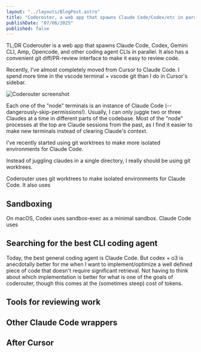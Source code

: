 ```yaml
---
layout: "../layouts/BlogPost.astro"
title: "Coderouter, a web app that spawns Claude Code/Codex/etc in parallel"
publishDate: "07/06/2025"
published: false
---
```


TL;DR Coderouter is a web app that spawns Claude Code, Codex, Gemini CLI, Amp, Opencode, and other coding agent CLIs in parallel. It also has a convenient git diff/PR-review interface to make it easy to review code.

Recently, I've almost completely moved from Cursor to Claude Code. I spend more time in the vscode terminal + vscode git than I do in Cursor's sidebar.

![Coderouter screenshot](/coderouter/claude-code-cursor.png)


Each one of the "node" terminals is an instance of Claude Code (--dangerously-skip-permissions!). Usually, I can only juggle two or three Claudes at a time in different parts of the codebase. Most of the "node" processes at the top are Claude sessions from the past, as I find it easier to make new terminals instead of clearing Claude's context.

I've recently started using git worktrees to make more isolated environments for Claude Code.

Instead of juggling claudes in a single directory, I really should be using git worktrees.

Coderouter uses git worktrees to make isolated environments for Claude Code. It also uses 

## Sandboxing

On macOS, Codex uses sandbox-exec as a minimal sandbox. Claude Code uses

## Searching for the best CLI coding agent

Today, the best general coding agent is Claude Code. But codex + o3 is anecdotally better for me when I want to implement/optimize a well defined piece of code that doesn't require significant retrieval. Not having to think about which implementation is better for what is one of the goals of coderouter, though this comes at the (sometimes steep) cost of tokens.

## Tools for reviewing work

## Other Claude Code wrappers

## After Cursor
